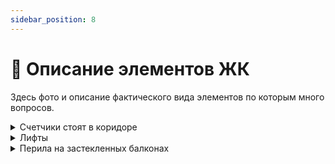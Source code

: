 ```yaml
---
sidebar_position: 8
---
```


# 🧩 Описание элементов ЖК
Здесь фото и описание фактического вида элементов по которым много вопросов.

<details>
    <summary>Счетчики стоят в коридоре</summary>
    <img src="/tale/img/schetchik1.jpg" alt=""/>
    <img src="/tale/img/schetchik2.jpg" alt=""/>
</details>

<details>
    <summary>Лифты</summary>
    <div>
        <ul>
            <li>Изначально должны были OTIS, но позднее дошла информация что будут КМЗ.</li>
            <li>Сейчас лифты зашиты в фанеру.</li>
            <li>Есть информация что генераторов в случае отключения электричества не будет, хотя продажники <a href="https://t.me/c/1610877642/8961">обещали</a>.</li>
            <li>Жители <a href="https://t.me/c/1610877642/17082">жалуются</a> что лифты очень маленькие.</li>
            <li>В маленьких подъездах лифта 2, в больших по 3.</li>
        </ul>
        <img src="/tale/img/lift1.jpg" alt=""/>
        <img src="/tale/img/lift2.jpg" alt=""/>
        <img src="/tale/img/lift3.jpg" alt=""/>
        <img src="/tale/img/lift4.jpg" alt=""/>
        <img src="/tale/img/lift5.jpg" alt=""/>
    </div>
</details>

<details>
    <summary>Перила на застекленных балконах</summary>
    <div>
        На застекленных балконах по правилам безопасности сделаны перила.
        <img src="/tale/img/perila.jpg" alt=""/>
        <img src="/tale/img/perila2.jpg" alt=""/>
    </div>
</details>
